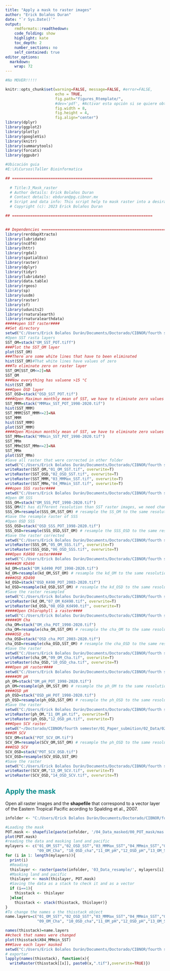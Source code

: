 ---
title: "Apply a mask to raster images"
author: "Erick Bolaños Duran"
date: "`r Sys.Date()`"
output:
    rmdformats::readthedown:
    code_folding: show
    highlight: kate
    toc_depth: 2
    number_sections: no
    self_contained: true
editor_options: 
  markdown: 
    wrap: 72
---

```{=html}
<style>
  #content {
    max-width: 1400px;
  }
  #sidebar h2 {
    background-color: #008B8B;
  }
  
  h1, h2 {
    color: #008B8B;
  }
</style>
```
```{r setup, include=FALSE}

#No MOVER!!!!!

knitr::opts_chunk$set(warning=FALSE, message=FALSE, #error=FALSE,
                      echo = TRUE,
                      fig.path="figures_Rtemplate/",
                      #dev='pdf', #Activar esta opción si se quiere obtener PDF
                      fig.width = 8,
                      fig.height = 4,
                      fig.align="center")
library(dplyr)
library(ggplot2)
library(plotly)
library(googleVis)
library(knitr)
library(summarytools)
library(forcats)
library(ggpubr)

#Ubicación guia
#E:\X\Cursos\Taller Bioinformatica
```

```{r, warning=FALSE, message=FALSE, fig.align="center", fig.width=4, fig.height=2, fig.cap="Fig.1 Mapa del area de estudio"}

## ==============================================================
  
  # Title:3_Mask_raster
  # Author details: Erick Bolaños Duran
  # Contact details: ebduran@pg.cibnor.mx
  # Script and data info: This script help to mask raster into a desirable area
  # Copyright (c): 2023 Erick Bolaños Duran

## ==============================================================

  
## Dependencies ==============================================================
library(rerddapXtracto)
library(lubridate)
library(ncdf4)
library(httr)
library(rgdal)
library(spatialEco)
library(raster)
library(dplyr)
library(tidyr)
library(lubridate)
library(data.table)
library(rgeos)
library(sp)
library(usdm)
library(raster)
library(sf)
library(udunits2)
library(rnaturalearth) 
library(rnaturalearthdata) 
#####open SST raster####
##Set directory 
setwd("C:/Users/Erick Bolaños Durán/Documents/Doctorado/CIBNOR/fourth semester/01_Paper_submition/02_Data/01_Daily_data/01_SST_data")
#Open SST rasta layers
SST_OM=stack("OM_SST_POT.tiff")
###Plot the SST_OM layer
plot(SST_OM)
###There are some white lines that have to been eliminated
hist(SST_OM)#That white lines have values of zero
###To eliminate zero on raster layer
SST_OM[SST_OM<=2]=NA
SST_OM
###Now everything has valuene >15 °C
hist(SST_OM)
###Open OSD layer
SST_OSD=stack("OSD_SST_POT.tif")
####Open Maximun monthly mean of SST, we have to eliminate zero values as above 
SST_MMM=stack("MMMax_SST_POT_1998-2020.tif")
hist(SST_MMM)
SST_MMM[SST_MMM<=2]=NA
SST_MMM
hist(SST_MMM)
plot(SST_MMM)
####Open Minimun monthly mean of SST, we have to eliminate zero values as above 
SST_MMm=stack("MMmin_SST_POT_1998-2020.tif")
SST_MMm
SST_MMm[SST_MMm<=2]=NA
SST_MMm
plot(SST_MMm)
#Save all raster that were corrected in other folder 
setwd("C:/Users/Erick Bolaños Durán/Documents/Doctorado/CIBNOR/fourth semester/01_Paper_submition/02_Data/03_Data_resample")
writeRaster(SST_OM,"01_OM_SST.tif", overwrite=T)
writeRaster(SST_OSD,"02_OSD_SST.tif", overwrite=T)
writeRaster(SST_MMM,"03_MMMax_SST.tif", overwrite=T)
writeRaster(SST_MMm,"04_MMmin_SST.tif", overwrite=T)
###open SSS raster####
setwd("C:/Users/Erick Bolaños Durán/Documents/Doctorado/CIBNOR/fourth semester/01_Paper_submition/02_Data/02_Monthly_data/01_SSS_data")
#Open OM SSS
SSS_OM=stack("OM_SSS_POT_1998-2020.tif")
SSS_OM#It has different resolution than SST raster images, we need change to same resolution
SSS_OM=resample(SSS_OM,SST_OM) # resample the SS_OM to the same resolution as SST
#Save the resample raster of SSS
#Open OSD SSS
SSS_OSD=stack("OSD_SSS_POT_1998-2020.tif")
SSS_OSD=resample(SSS_OSD,SST_OM) # resample the SSS_OSD to the same resolution as SST
#Save the raster corrected
setwd("C:/Users/Erick Bolaños Durán/Documents/Doctorado/CIBNOR/fourth semester/01_Paper_submition/02_Data/03_Data_resample")
writeRaster(SSS_OM,"05_OM_SSS.tif", overwrite=T)
writeRaster(SSS_OSD,"06_OSD_SSS.tif", overwrite=T)
###Open Kd490 raster#####
setwd("C:/Users/Erick Bolaños Durán/Documents/Doctorado/CIBNOR/fourth semester/01_Paper_submition/02_Data/02_Monthly_data/02_Kd490_data/")
#####OM KD490
kd_OM=stack("OM_kd490_POT_1998-2020.tif")
kd_OM=resample(kd_OM,SST_OM) # resample the kd_OM to the same resolution as SST
####OSD_KD490
kd_OSD=stack("OSD_K490_POT_2003-2020.tif")
kd_OSD=resample(kd_OSD,SST_OM) # resample the kd_OSD to the same resolution as SST
#Save the raster resampled 
setwd("C:/Users/Erick Bolaños Durán/Documents/Doctorado/CIBNOR/fourth semester/01_Paper_submition/02_Data/03_Data_resample")
writeRaster(kd_OM,"07_OM_Kd490.tif", overwrite=T)
writeRaster(kd_OSD,"08_OSD_Kd490.tif", overwrite=T)
#####Open Chlorophyll a raster####
setwd("C:/Users/Erick Bolaños Durán/Documents/Doctorado/CIBNOR/fourth semester/01_Paper_submition/02_Data/02_Monthly_data/03_Cha_data/")
#####OM Cha
cha_OM=stack("OM_cha_POT_1998-2020.tif")
cha_OM=resample(cha_OM,SST_OM) # resample the cha_OM to the same resolution as SST
####OSD_cha
cha_OSD=stack("OSD_cha_POT_2003-2020.tif")
cha_OSD=resample(cha_OSD,SST_OM) # resample the cha_OSD to the same resolution as SST
#Save the raster 
setwd("C:/Users/Erick Bolaños Durán/Documents/Doctorado/CIBNOR/fourth semester/01_Paper_submition/02_Data/03_Data_resample")
writeRaster(cha_OM,"09_OM_Cha.tif", overwrite=T)
writeRaster(cha_OSD,"10_OSD_cha.tif", overwrite=T)
###Open pH raster####
setwd("C:/Users/Erick Bolaños Durán/Documents/Doctorado/CIBNOR/fourth semester/01_Paper_submition/02_Data/02_Monthly_data/04_pH_data/")
#####OM pH
ph_OM=stack("OM_pH_POT_1998-2020.tif")
ph_OM=resample(ph_OM,SST_OM) # resample the ph_OM to the same resolution as SST
####OSD pH
ph_OSD=stack("OSD_pH_POT_1998-2020.tif")
ph_OSD=resample(ph_OSD,SST_OM) # resample the ph_OSD to the same resolution as SST
#Save the raster 
setwd("C:/Users/Erick Bolaños Durán/Documents/Doctorado/CIBNOR/fourth semester/01_Paper_submition/02_Data/03_Data_resample")
writeRaster(ph_OM,"11_OM_pH.tif", overwrite=T)
writeRaster(ph_OSD,"12_OSD_pH.tif", overwrite=T)
###Open SCV raster
setwd("~/Doctorado/CIBNOR/fourth semester/01_Paper_submition/02_Data/02_Monthly_data/05_SCV_data/")
###OM SCV
SCV_OM=stack("POT_SCV_OM.tif")
SCV_OM=resample(SCV_OM,SST_OM) # resample the ph_OSD to the same resolution as SST
###OSD SCV
SCV_OSD=stack("POT_SCV_OSD.tif")
SCV_OSD=resample(SCV_OSD,SST_OM)
#Save the raster 
setwd("C:/Users/Erick Bolaños Durán/Documents/Doctorado/CIBNOR/fourth semester/01_Paper_submition/02_Data/03_Data_resample")
writeRaster(SCV_OM,"13_OM_SCV.tif", overwrite=T)
writeRaster(SCV_OSD,"14_OSD_SCV.tif", overwrite=T)
```

## Apply the mask 
<p> 


Open all raster images and the **shapefile** that correspond to a vector layer of  the Eastern Tropical Pacific acording to Spalding et al., 2007.</p>
```{r, warning=FALSE, message=FALSE, fig.align="center", fig.width=8, fig.height=4, fig.cap="Fig.1 Mapa del area de estudio"}
infolder <- "C:/Users/Erick Bolaños Durán/Documents/Doctorado/CIBNOR/fourth semester/01_Paper_submition/02_Data/"

#Loading the mask
POT.mask <- shapefile(paste(infolder, '/04_Data_masked/00_POT_mask/mas.shp', sep="")) 
plot(POT.mask)
#reading the data and masking land and pacific
mylayers <- c("01_OM_SST","02_OSD_SST","03_MMMax_SST","04_MMmin_SST","05_OM_SSS", "06_OSD_SSS", "07_OM_Kd490", "08_OSD_Kd490",
              "09_OM_Cha", "10_OSD_cha","11_OM_pH","12_OSD_pH","13_OM_SCV","14_OSD_SCV")
for (i in 1: length(mylayers)){
  print(i)
  #Reading
  thislayer <- raster(paste(infolder, '03_Data_resample/', mylayers[i], '.tif', sep=""))
  #Masking land and pacific
  thislayer <- mask(thislayer, POT.mask)
  #Saving the data as a stack to check it and as a vector
  if (i==1){
    thisstack <- thislayer
  }else{
    thisstack <- stack(thisstack, thislayer)}  
}
#To change the names o the thisstack object
name.layers=c("01_OM_SST","02_OSD_SST","03_MMMax_SST","04_MMmin_SST","05_OM_SSS", "06_OSD_SSS", "07_OM_Kd490", "08_OSD_Kd490",
              "09_OM_Cha", "10_OSD_cha","11_OM_pH","12_OSD_pH","13_OM_SCV","14_OSD_SCV")

names(thisstack)=name.layers
##check that names were changed
plot(thisstack$X04_MMmin_SST)
###Save each layer masked
setwd("C:/Users/Erick Bolaños Durán/Documents/Doctorado/CIBNOR/fourth semester/01_Paper_submition/02_Data/04_Data_masked")
# exportar
lapply(names(thisstack), function(x){
  writeRaster(thisstack[[x]], paste0(x,".tif"),overwrite=TRUE)})
```

